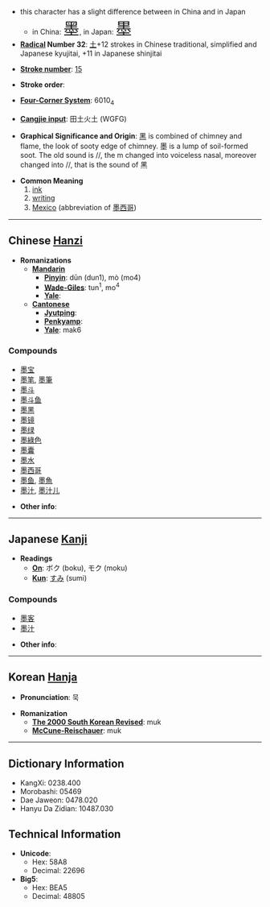 *this character has a slight difference between in China and in Japan
**in China: <font size="6"><font lang="zh">墨</font></font>, in Japan: <font size="6"><font lang="ja">墨</font></font>
* '''[[Wiktionary:Chinese radical index| Radical]] Number 32''': [[Wiktionary:Chinese radical index 土|土]]+12 strokes in Chinese traditional, simplified and Japanese kyujitai, +11 in Japanese shinjitai

* '''[[Wiktionary:Chinese total strokes index|Stroke number]]''': [[Wiktionary:Chinese total strokes index 15|15]]

* '''Stroke order''': 

* '''[[Wiktionary:Chinese four corner index|Four-Corner System]]''': 6010<sub>4</sub>

* '''[[Wiktionary:Chinese Cangjie index|Cangjie input]]''': 田土火土 (WGFG)

* '''Graphical Significance and Origin''': [[黑]] is combined of chimney and flame, the look of sooty edge of chimney. 墨 is a lump of soil-formed soot. The old sound is /{{IPAchar|mək}}/, the m changed into voiceless nasal, moreover changed into /{{IPAchar|hək}}/, that is the sound of 黑

* '''Common Meaning'''
*# [[ink]]
*# [[writing]]
*# [[Mexico]] (abbreviation of [[墨西哥]])

----

== Chinese [[Hanzi]] ==

* '''Romanizations'''
** '''[[Mandarin]]'''
*** '''[[Pinyin]]''': dūn (dun1), mò (mo4)
*** '''[[Wade-Giles]]''': tun<sup>1</sup>, mo<sup>4</sup>
*** '''[[Yale]]''': 
** '''[[Cantonese]]'''
*** '''[[Jyutping]]''':
*** '''[[Penkyamp]]''': 
*** '''[[Yale]]''': mak6

===Compounds===
*[[墨宝]]
*[[墨笔]], [[墨筆]]
*[[墨斗]]
*[[墨斗鱼]]
*[[墨黑]]
*[[墨镜]]
*[[墨绿]]
*[[墨綠色]]
*[[墨囊]]
*[[墨水]]
*[[墨西哥]]
*[[墨鱼]], [[墨魚]]
*[[墨汁]], [[墨汁儿]]

* '''Other info''': 

----

== Japanese [[Kanji]] ==

* '''Readings'''
** '''[[On]]''': ボク (boku), モク (moku)
** '''[[Kun]]''': [[すみ]] (sumi)

===Compounds===
*[[墨客]]
*[[墨汁]]

* '''Other info''':  

----

== Korean [[Hanja]] ==

* '''Pronunciation''': 묵

* '''Romanization'''
** '''[[The 2000 South Korean Revised Romanization|The 2000 South Korean Revised]]''': muk
** '''[[McCune-Reischauer]]''': muk

----

== Dictionary Information ==

* KangXi: 0238.400
* Morobashi: 05469
* Dae Jaweon: 0478.020
* Hanyu Da Zidian: 10487.030

== Technical Information ==

* '''Unicode''':
** Hex: 58A8
** Decimal: 22696
* '''Big5''':
** Hex: BEA5
** Decimal: 48805